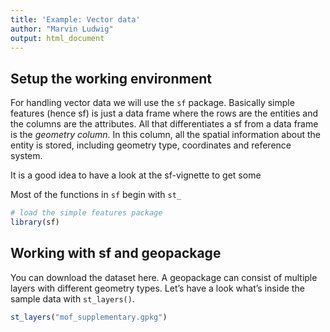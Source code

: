 ```yaml
---
title: 'Example: Vector data'
author: "Marvin Ludwig"
output: html_document
---
```



## Setup the working environment

For handling vector data we will use the `sf` package. Basically simple features (hence sf) is just a data frame where the rows are the entities and the columns are the attributes. All that differentiates a sf from a data frame is the *geometry column*. In this column, all the spatial information about the entity is stored, including geometry type, coordinates and reference system.  

It is a good idea to have a look at the sf-vignette to get some 


Most of the functions in `sf` begin with `st_`
```r
# load the simple features package
library(sf)
```
## Working with sf and geopackage

You can download the dataset here. A geopackage can consist of multiple layers with different geometry types. Let's have a look what's inside the sample data with `st_layers()`.

```r


st_layers("mof_supplementary.gpkg")



```



